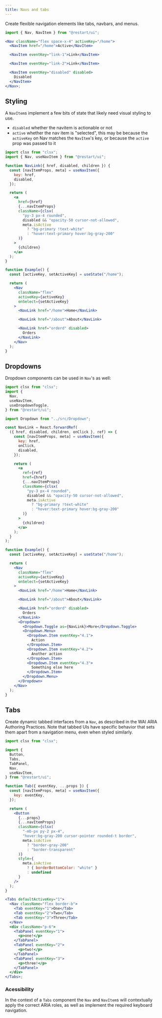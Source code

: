 ```yaml
---
title: Navs and tabs
---
```


Create flexible navigation elements like tabs, navbars, and menus.

```jsx live
import { Nav, NavItem } from "@restart/ui";

<Nav className="flex space-x-4" activeKey="/home">
  <NavItem href="/home">Active</NavItem>

  <NavItem eventKey="link-1">Link</NavItem>

  <NavItem eventKey="link-2">Link</NavItem>

  <NavItem eventKey="disabled" disabled>
    Disabled
  </NavItem>
</Nav>;
```

## Styling

A `NavItem`s implement a few bits of state that likely need visual styling to use.

- `disabled` whether the navitem is actionable or not
- `active` whether the nav item is "selected", this may be because the `activeKey`
  on Nav matches the `NavItem`'s key, or because the `active` prop was passed to it

```jsx live
import clsx from "clsx";
import { Nav, useNavItem } from "@restart/ui";

function NavLink({ href, disabled, children }) {
  const [navItemProps, meta] = useNavItem({
    key: href,
    disabled,
  });

  return (
    <a
      href={href}
      {...navItemProps}
      className={clsx(
        "py-3 px-4 rounded",
        disabled && "opacity-50 cursor-not-allowed",
        meta.isActive
          ? "bg-primary !text-white"
          : "hover:text-primary hover:bg-gray-200"
      )}
    >
      {children}
    </a>
  );
}

function Example() {
  const [activeKey, setActiveKey] = useState("/home");

  return (
    <Nav
      className="flex"
      activeKey={activeKey}
      onSelect={setActiveKey}
    >
      <NavLink href="/home">Home</NavLink>

      <NavLink href="/about">About</NavLink>

      <NavLink href="orderd" disabled>
        Orders
      </NavLink>
    </Nav>
  );
}
```

## Dropdowns

Dropdown components can be used in `Nav`'s as well:

```jsx live
import clsx from "clsx";
import {
  Nav,
  useNavItem,
  useDropdownToggle,
} from "@restart/ui";

import Dropdown from "../src/Dropdown";

const NavLink = React.forwardRef(
  ({ href, disabled, children, onClick }, ref) => {
    const [navItemProps, meta] = useNavItem({
      key: href,
      onClick,
      disabled,
    });

    return (
      <a
        ref={ref}
        href={href}
        {...navItemProps}
        className={clsx(
          "py-3 px-4 rounded",
          disabled && "opacity-50 cursor-not-allowed",
          meta.isActive
            ? "bg-primary !text-white"
            : "hover:text-primary hover:bg-gray-200"
        )}
      >
        {children}
      </a>
    );
  }
);

function Example() {
  const [activeKey, setActiveKey] = useState("/home");

  return (
    <Nav
      className="flex"
      activeKey={activeKey}
      onSelect={setActiveKey}
    >
      <NavLink href="/home">Home</NavLink>

      <NavLink href="/about">About</NavLink>

      <NavLink href="orderd" disabled>
        Orders
      </NavLink>
      <Dropdown>
        <Dropdown.Toggle as={NavLink}>More</Dropdown.Toggle>
        <Dropdown.Menu>
          <Dropdown.Item eventKey="4.1">
            Action
          </Dropdown.Item>
          <Dropdown.Item eventKey="4.2">
            Another action
          </Dropdown.Item>
          <Dropdown.Item eventKey="4.3">
            Something else here
          </Dropdown.Item>
        </Dropdown.Menu>
      </Dropdown>
    </Nav>
  );
}
```

## Tabs

Create dynamic tabbed interfaces from a `Nav`, as described in the WAI ARIA Authoring Practices.
Note that tabbed UIs have specific behavior that sets them apart from a navigation menu, even
when styled similarly.

```jsx live
import clsx from "clsx";

import {
  Button,
  Tabs,
  TabPanel,
  Nav,
  useNavItem,
} from "@restart/ui";

function Tab({ eventKey, ...props }) {
  const [navItemProps, meta] = useNavItem({
    key: eventKey,
  });

  return (
    <Button
      {...props}
      {...navItemProps}
      className={clsx(
        "-mb-px py-2 px-4",
        "hover:bg-gray-200 cursor-pointer rounded-t border",
        meta.isActive
          ? "border-gray-200"
          : "border-transparent"
      )}
      style={
        meta.isActive
          ? { borderBottomColor: "white" }
          : undefined
      }
    />
  );
}

<Tabs defaultActiveKey="1">
  <Nav className="flex border-b">
    <Tab eventKey="1">One</Tab>
    <Tab eventKey="2">Two</Tab>
    <Tab eventKey="3">Three</Tab>
  </Nav>
  <div className="p-6">
    <TabPanel eventKey="1">
      <p>one!</p>
    </TabPanel>
    <TabPanel eventKey="2">
      <p>two!</p>
    </TabPanel>
    <TabPanel eventKey="3">
      <p>three!</p>
    </TabPanel>
  </div>
</Tabs>;
```

### Acessibility

In the context of a `Tabs` component the `Nav` and `NavItem`s will contextually
apply the correct ARIA roles, as well as implement the required keyboard navigation.
